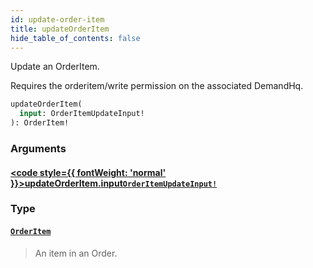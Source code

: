 ```yaml
---
id: update-order-item
title: updateOrderItem
hide_table_of_contents: false
---
```








Update an OrderItem.

Requires the orderitem/write permission on the associated DemandHq.

```graphql
updateOrderItem(
  input: OrderItemUpdateInput!
): OrderItem!
```


### Arguments

#### [<code style={{ fontWeight: 'normal' }}>updateOrderItem.<b>input</b></code>](#)<Bullet />[`OrderItemUpdateInput!`](/demand/api/graphql-admin/reference/inputs/order-item-update-input) <Badge class="secondary" text="non-null"/> <Badge class="secondary" text="input"/>
> 
> 

### Type

#### [`OrderItem`](/demand/api/graphql-admin/reference/objects/order-item) <Badge class="secondary" text="object"/>
> An item in an Order.
> 





